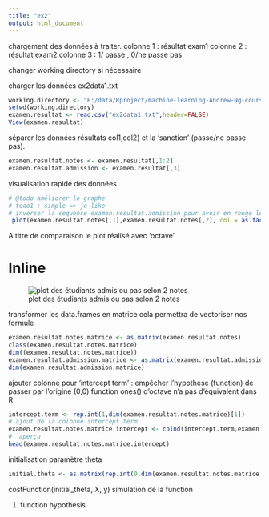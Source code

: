 ```yaml
---
title: "ex2"
output: html_document
---
```


chargement des données à traiter.
colonne 1 : résultat exam1
colonne 2 : résultat exam2
colonne 3 : 1/ passe , 0/ne passe pas

changer working directory si nécessaire

charger les données ex2data1.txt

```r
working.directory <- "E:/data/Rproject/machine-learning-Andrew-Ng-coursera"
setwd(working.directory)
examen.resultat <- read.csv("ex2data1.txt",header=FALSE)
View(examen.resultat)
```


séparer les données résultats col1,col2) et la 'sanction' (passe/ne passe pas).

```r
examen.resultat.notes <- examen.resultat[,1:2]
examen.resultat.admission <- examen.resultat[,3]
```

visualisation rapide des données
```r
# @todo améliorer le graphe 
# todo1 : simple => je like 
# inverser la sequence examen.resultat.admission pour avoir en rouge les 'pas -admis'
 plot(examen.resultat.notes[,1],examen.resultat.notes[,2], col = as.factor(!examen.resultat.admission),pch = c(3,16)[as.factor(!examen.resultat.admission)],xlab = "resultat exam 1",ylab = "resultat exam 2")
```


A titre de comparaison le plot réalisé avec 'octave'

# Inline
![plot des étudiants admis ou pas selon 2 notes](../admissionPlot.png "Scatterplot of training data")

transformer les data.frames en matrice
cela permettra de vectoriser nos formule

```r
examen.resultat.notes.matrice <- as.matrix(examen.resultat.notes)
class(examen.resultat.notes.matrice)
dim((examen.resultat.notes.matrice))
examen.resultat.admission.matrice <- as.matrix(examen.resultat.admission)
dim(examen.resultat.admission.matrice)
```

ajouter colonne pour 'intercept term' : empêcher l'hypothese (function) de passer par l'origine (0,0)
function ones() d'octave n'a pas d'équivalent dans R

```r
intercept.term <- rep.int(1,dim(examen.resultat.notes.matrice)[1])
# ajout de la colonne intercept.term 
examen.resultat.notes.matrice.intercept <- cbind(intercept.term,examen.resultat.notes.matrice)
#  aperçu
head(examen.resultat.notes.matrice.intercept)
```

initialisation paramètre theta

```r
initial.theta <- as.matrix(rep.int(0,dim(examen.resultat.notes.matrice.intercept)[2]))
```


costFunction(initial_theta, X, y)
simulation de la function

1. function hypothesis



